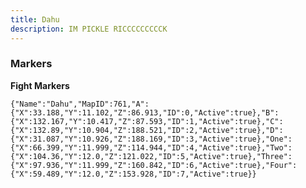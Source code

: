 ```yaml
---
title: Dahu
description: IM PICKLE RICCCCCCCCCK
---
```



<link
  rel="stylesheet"
  media="(prefers-color-scheme:dark)"
  href="https://cdn.jsdelivr.net/npm/@shoelace-style/shoelace@2.15.1/cdn/themes/dark.css"
  onload="document.documentElement.classList.add('sl-theme-dark');"
/>
<script type="module" src="https://cdn.jsdelivr.net/npm/@shoelace-style/shoelace@2.15.1/cdn/shoelace-autoloader.js"></script>

### Markers
**Fight Markers**
```
{"Name":"Dahu","MapID":761,"A":{"X":33.188,"Y":11.102,"Z":86.913,"ID":0,"Active":true},"B":{"X":132.167,"Y":10.417,"Z":87.593,"ID":1,"Active":true},"C":{"X":132.89,"Y":10.904,"Z":188.521,"ID":2,"Active":true},"D":{"X":31.087,"Y":10.926,"Z":188.169,"ID":3,"Active":true},"One":{"X":66.399,"Y":11.999,"Z":114.944,"ID":4,"Active":true},"Two":{"X":104.36,"Y":12.0,"Z":121.022,"ID":5,"Active":true},"Three":{"X":97.936,"Y":11.999,"Z":160.842,"ID":6,"Active":true},"Four":{"X":59.489,"Y":12.0,"Z":153.928,"ID":7,"Active":true}}
```
